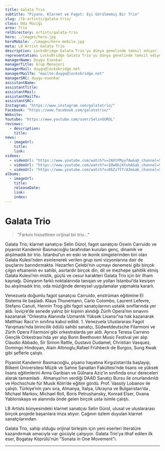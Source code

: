 ```yaml
---
title: Galata Trio
subtitle: "Piyano, Klarnet ve Fagot: Eşi Görülmemiş Bir Trio"
slug: /lb-artists/galata-trio/
class: Oda Müziği
area: Trio
relDirectory: artists/galata-trio
hero: ./images/hero.jpg
heroMobile: ./images/hero-mobile.jpg
meta: LB Artist Galata Trio
description: LocksBridge Galata Trio'yu dünya genelinde temsil ediyor.
representation: LocksBridge Galata Trio'yu dünya genelinde temsil ediyor.
managerName: Duygu Esenkar
managerTitle: Grup Menajeri
managerMail: duygu@locksbridge.net
managerMailTo: "mailto:duygu@locksbridge.net"
managerSRC: duygu-esenkar
assistantName:
assistantTitle:
assistantMail:
assistantMailTo:
assistantSRC:
Instagram: "https://www.instagram.com/galatatrio/"
Facebook: "https://www.facebook.com/galatatrio/"
Website:
Youtube: "https://www.youtube.com/user/SelinGUROL"
reviews:
  - description:
    title:
news:
  - imageUrl:
    title:
    link:
videos:
  - videoUrl: "https://www.youtube.com/watch?v=2AXtFMyyfAw&ab_channel=SelinG%C3%BCrol"
  - videoUrl: "https://www.youtube.com/watch?v=1DwQbjKtuhA&ab_channel=SelinG%C3%BCrol"
  - videoUrl: "https://www.youtube.com/watch?v=86Zz7tTrA3k&ab_channel=SelinG%C3%BCrol"
albums:
  - imageUrl:
    title:
    releaseDate:
    link:
    index:
---
```

# Galata Trio

> "Farkını hissettiren orijinal bir trio..."

Galata Trio; klarnet sanatçısı Selin Gürol, fagot sanatçısı Oswin Carruido ve piyanist Kandemir Basmacıoğlu tarafından kurulan genç, dinamik ve alışılmadık bir trio. İstanbul’un en eski ve ikonik simgelerinden biri olan Galata Kulesi’nden esinlenerek verilen grup ismi vizyonlarına dair de ipuçlarını barındırmakta. Hezarfen Çelebi’nin uçmayı denemesi gibi birçok çılgın efsanenin ev sahibi, asırlardır birçok din, dil ve mezhepe şahitlik etmiş Galata Kulesi’nin mistik, güçlü ve cesur karakteri Galata Trio için bir ilham kaynağı. Dünyanın farklı noktalarında tanışan ve yolları İstanbul’da kesişen bu alışılmadık trio, oda müziğinde deneysel uygulamalar yapmakta kararlı.

Venezuela doğumlu fagot sanatçısı Carruido, enstrüman eğitimine El Sistema ile başladı. Klaus Thunemann, Carlo Colombo, Laurent Lefevre, Stefano Canuti, Hennin Trog gibi fagot sanatçılarının ustalık sınıflarında yer aldı. İsviçre’de senede yalnız bir kişinin alındığı Zürih Opera’nın sınavını kazanarak “Orkestra Alanında Uzmanlık Yüksek Lisansı”na hak kazanarak Matthiac Racz’ın sınıfına kabul edildi. 1. Venezuela Uluslararası Fagot Yarışması’nda birincilik ödülü sahibi sanatçı, Südwetdeutsche Filarmoni ve Zürih Opera Filarmoni gibi orkestralarda yer aldı. Ayrıca Teresa Carreno Gençlik Orkestrası’nda yer alıp Bonn Beethoven Music Festival yer alıp Claudio Abbado, Sir Simon Rattle, Gustavo Dudamel, Christian Vasquez, Domingo Hindoyan, Alain Altinoglu,Rafael Frühbeck de Burgos, Sung Kwak gibi şeflerle çalıştı.

Piyanist Kandemir Basmacıoğlu, piyano hayatına Kırgızistan’da başlayıp, Bilkent Üniversitesi Müzik ve Sahne Sanatları Fakültesi’nde lisans ve yüksek lisans eğitimlerini Anna Garibian ve Gülnara Aziz’in sınıfında onur dereceleri alarak tamamladı . Almanya’nın verdiği DAAD Sanatçı Bursu ile onurlandırıldı ve Hochschule für Musik Köln’de eğitim gördü. Prof. Vassily Lobanov ile çalıştı. Türkiye’nin yanı sıra, Almanya, İtalya, Ukrayna ve Bulgaristan’da , Michael Markov, Michael Roll, Boris Petrushansky, Konrad Elser, Oxana Yablonskaya ve alanında önde gelen birçok usta isimle çalıştı.

LB Artists bünyesindeki klarnet sanatçısı Selin Gürol, ulusal ve uluslararası birçok projede başarılara imza atıyor. Çağının özlem duyulan klarnet sanatçılarından.

Galata Trio, sahip olduğu orijinal birleşim için yeni eserleri literatüre kazandırmak amacıyla var gücüyle çalışıyor. Galata Trio’ya ithaf edilen ilk eser, Bogatay Köprülü’nün “Sonata in One Movement”ı.

- - -
